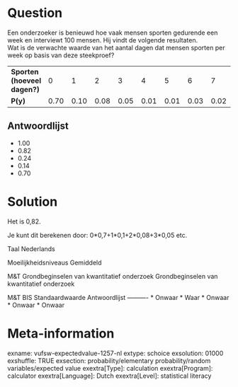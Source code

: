 Question
========
Een onderzoeker is benieuwd hoe vaak mensen sporten gedurende een week en interviewt 100 mensen. Hij vindt de volgende resultaten.  
Wat is de verwachte waarde van het aantal dagen dat mensen sporten per week op basis van deze steekproef?  
  

<table class="fr-alternate-rows tvcss_2 tvcss_3"> <colgroup> <col style="width: 11%" /> <col style="width: 11%" /> <col style="width: 11%" /> <col style="width: 11%" /> <col style="width: 11%" /> <col style="width: 11%" /> <col style="width: 11%" /> <col style="width: 11%" /> <col style="width: 11%" /> </colgroep> <tbody> <tr class="odd"> <td class="tvcss_4"><strong>Sporten<br /> (hoeveel dagen?)</strong><br /> </td> <td class="tvcss_5">0<br /> </td> <td class="tvcss_6">1<br /> </td> <td class="tvcss_7">2<br /> </td> <td class="tvcss_8">3<br /> </td> <td class="tvcss_8">4<br /> </td> <td class="tvcss_8">5<br /> </td> <td class="tvcss_8">6<br /> </td> <td class="tvcss_9">7<br /> </td> </tr> <tr class="even"> <td class="tvcss_4"><strong>P(y)<br /> </strong></td> <td class="tvcss_5">0.70<strong><br /> </strong></td> <td class="tvcss_6">0.10<strong><br /> </strong></td> <td class="tvcss_7">0.08<br /> </td> <td class="tvcss_8">0.05<strong><br /> </strong></td> <td class="tvcss_8">0.01<strong><br /> </strong></td> <td class="tvcss_8">0.01<br /> </td> <td class="tvcss_8">0.03</td> <td class="tvcss_9">0.02<strong><br /> </strong></td> </tr> </tbody> </table>

Antwoordlijst
----------
* 1.00
* 0.82
* 0.24
* 0.14
* 0.70

Solution
========

Het is 0,82.  
  
Je kunt dit berekenen door: 0\*0,7+1\*0,1+2\*0,08+3\*0,05 etc.

Taal Nederlands

Moeilijkheidsniveaus Gemiddeld

M&T Grondbeginselen van kwantitatief onderzoek Grondbeginselen van kwantitatief onderzoek

M&T BIS Standaardwaarde
Antwoordlijst
----------
* Onwaar
* Waar
* Onwaar
* Onwaar
* Onwaar

Meta-information
================
exname: vufsw-expectedvalue-1257-nl
extype: schoice
exsolution: 01000
exshuffle: TRUE
exsection: probability/elementary probability/random variables/expected value
exextra[Type]: calculation
exextra[Program]: calculator
exextra[Language]: Dutch
exextra[Level]: statistical literacy

